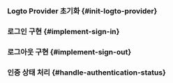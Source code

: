 
<GuideTip />

### Logto Provider 초기화 \{#init-logto-provider}

<InitClient />

### 로그인 구현 \{#implement-sign-in}

<ImplementSignIn />

### 로그아웃 구현 \{#implement-sign-out}

<ImplementSignOut />

### 인증 상태 처리 \{#handle-authentication-status}

<HandleAuthenticationStatus />

<Checkpoint />
